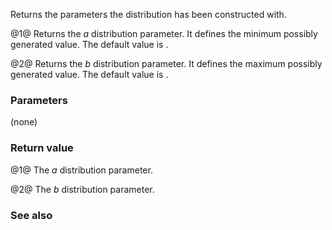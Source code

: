{{cpp/numeric/random/uniform_real_distribution/title|a, b}}
{{cpp/numeric/random/uniform_real_distribution/navbar}}
{{dcl begin}}
{{dcl|since=c++11|num=1| 
result_type a() const;
}}
{{dcl|since=c++11|num=2| 
result_type b() const;
}}
{{dcl end}}

Returns the parameters the distribution has been constructed with.

@1@ Returns the ''a'' distribution parameter. It defines the minimum possibly generated value. The default value is {{c|0.0}}.

@2@ Returns the ''b'' distribution parameter. It defines the maximum possibly generated value. The default value is {{c|1.0}}.

===Parameters===
(none)

===Return value===
@1@ The ''a'' distribution parameter.

@2@ The ''b'' distribution parameter.

===See also===
{{dsc begin}}
{{dsc inc|cpp/numeric/random/distribution/dsc param|uniform_real_distribution}}
{{dsc end}}

{{langlinks|de|es|fr|it|ja|pt|ru|zh}}